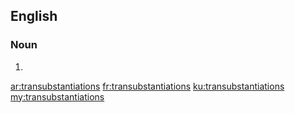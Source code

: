 ==English==

===Noun===
{{head|en|noun plural form}}

# {{plural of|transubstantiation|lang=en}}

[[ar:transubstantiations]]
[[fr:transubstantiations]]
[[ku:transubstantiations]]
[[my:transubstantiations]]